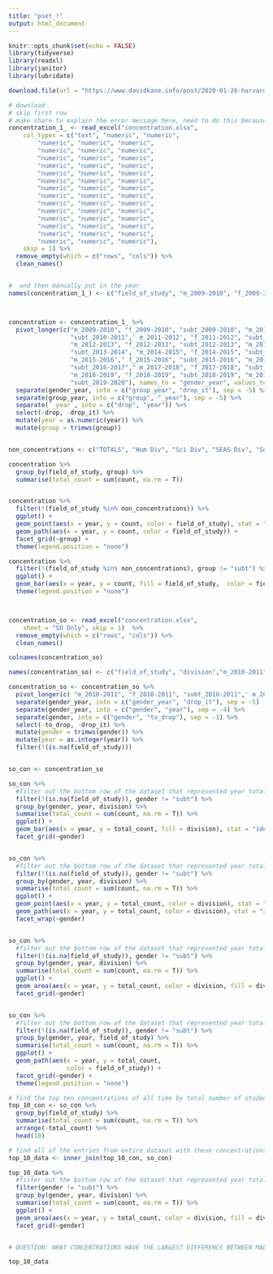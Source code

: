 ```yaml
---
title: "pset_!"
output: html_document
---
```


```r
knitr::opts_chunk$set(echo = FALSE)
library(tidyverse)
library(readxl)
library(janitor)
library(lubridate)
```
```r
download.file(url = "https://www.davidkane.info/post/2020-01-26-harvard-concentration-data/concentration.xlsx", destfile = "concentration.xlsx", mode = "wb")

```

```r
# download
# skip first row
# make share to explain the error message here, need to do this because when we load in the file, it automatically repairs the names and we need to rename the columns 
concentration_1_ <- read_excel("concentration.xlsx", 
    col_types = c("text", "numeric", "numeric", 
        "numeric", "numeric", "numeric", 
        "numeric", "numeric", "numeric", 
        "numeric", "numeric", "numeric", 
        "numeric", "numeric", "numeric", 
        "numeric", "numeric", "numeric", 
        "numeric", "numeric", "numeric", 
        "numeric", "numeric", "numeric", 
        "numeric", "numeric", "numeric", 
        "numeric", "numeric", "numeric", 
        "numeric", "numeric", "numeric", 
        "numeric", "numeric", "numeric", 
        "numeric", "numeric", "numeric", 
        "numeric", "numeric", "numeric", 
        "numeric", "numeric", "numeric"), 
    skip = 1) %>%
  remove_empty(which = c("rows", "cols")) %>%
  clean_names()


#  and then manually put in the year
names(concentration_1_) <- c("field_of_study", "m_2009-2010", "f_2009-2010", "subt_2009-2010", "m_2010-2011", "f_2010-2011", "subt_2010-2011",' m_2011-2012', "f_2011-2012", "subt_2011-2012", "m_2012-2013", "f_2012-2013", "subt_2012-2013", "m_2013-2014", "f_2013-2014", "subt_2013-2014", "m_2014-2015", "f_2014-2015", "subt_2014-2015", "m_2015-2016"," f_2015-2016", "subt_2015-2016", "m_2016-2017", "f_2016-2017", "subt_2016-2017"," m_2017-2018", "f_2017-2018", "subt_2017-2018", "m_2018-2019", "f_2018-2019", "subt_2018-2019", "m_2019-2020", "f_2019-2020", "subt_2019-2020")



concentration <- concentration_1_ %>%
  pivot_longer(c("m_2009-2010", "f_2009-2010", "subt_2009-2010", "m_2010-2011", "f_2010-2011",
                 "subt_2010-2011",' m_2011-2012', "f_2011-2012", "subt_2011-2012",
                 "m_2012-2013", "f_2012-2013", "subt_2012-2013", "m_2013-2014", "f_2013-2014",
                 "subt_2013-2014", "m_2014-2015", "f_2014-2015", "subt_2014-2015",
                 "m_2015-2016"," f_2015-2016", "subt_2015-2016", "m_2016-2017", "f_2016-2017",
                 "subt_2016-2017"," m_2017-2018", "f_2017-2018", "subt_2017-2018",
                 "m_2018-2019", "f_2018-2019", "subt_2018-2019", "m_2019-2020", "f_2019-2020", 
                 "subt_2019-2020"), names_to = "gender_year", values_to = "count") %>%
  separate(gender_year, into = c("group_year", "drop_it"), sep = -5) %>%
  separate(group_year, into = c("group", "_year"), sep = -5) %>%
  separate(`_year`, into = c("drop", "year")) %>%
  select(-drop, -drop_it) %>%
  mutate(year = as.numeric(year)) %>%
  mutate(group = trimws(group))


non_concentrations <- c("TOTALS", "Hum Div", "Sci Div", "SEAS Div", "SocSci Div", "LS", "M&PS")

concentration %>%
  group_by(field_of_study, group) %>%
  summarise(total_count = sum(count, na.rm = T))


concentration %>%
  filter(!(field_of_study %in% non_concentrations)) %>%
  ggplot() +
  geom_point(aes(x = year, y = count, color = field_of_study), stat = "identity") +
  geom_path(aes(x = year, y = count, color = field_of_study)) +
  facet_grid(~group) +
  theme(legend.position = "none")

concentration %>%
  filter(!(field_of_study %in% non_concentrations), group != "subt") %>%
  ggplot() +
  geom_bar(aes(x = year, y = count, fill = field_of_study,  color = field_of_study), stat = "identity") +
  theme(legend.position = "none")




```

```r
concentration_so <- read_excel("concentration.xlsx", 
    sheet = "SO Only", skip = 1)  %>%
  remove_empty(which = c("rows", "cols")) %>%
  clean_names() 

colnames(concentration_so)

names(concentration_so) <- c("field_of_study", "division","m_2010-2011", "f_2010-2011", "subt_2010-2011",' m_2011-2012', "f_2011-2012", "subt_2011-2012", "m_2012-2013", "f_2012-2013", "subt_2012-2013", "m_2013-2014", "f_2013-2014", "subt_2013-2014", "m_2014-2015", "f_2014-2015", "subt_2014-2015", "m_2015-2016"," f_2015-2016", "subt_2015-2016", "m_2016-2017", "f_2016-2017", "subt_2016-2017"," m_2017-2018", "f_2017-2018", "subt_2017-2018", "m_2018-2019", "f_2018-2019", "subt_2018-2019", "m_2019-2020", "f_2019-2020", "subt_2019-2020")

concentration_so <- concentration_so %>%
  pivot_longer(c( "m_2010-2011", "f_2010-2011", "subt_2010-2011",' m_2011-2012', "f_2011-2012", "subt_2011-2012", "m_2012-2013", "f_2012-2013", "subt_2012-2013", "m_2013-2014", "f_2013-2014", "subt_2013-2014", "m_2014-2015", "f_2014-2015", "subt_2014-2015", "m_2015-2016"," f_2015-2016", "subt_2015-2016", "m_2016-2017", "f_2016-2017", "subt_2016-2017"," m_2017-2018", "f_2017-2018", "subt_2017-2018", "m_2018-2019", "f_2018-2019", "subt_2018-2019", "m_2019-2020", "f_2019-2020", "subt_2019-2020"), names_to = "gender_year", values_to = "count") %>%
  separate(gender_year, into = c("gender_year", "drop_it"), sep = -5)  %>%
  separate(gender_year, into = c("gender", "year"), sep = -4) %>%
  separate(gender, into = c("gender", "to_drop"), sep = -1) %>%
  select(-to_drop, -drop_it) %>%
  mutate(gender = trimws(gender)) %>%
  mutate(year = as.integer(year)) %>%
  filter(!(is.na(field_of_study)))



```

```r
so_con <- concentration_so

so_con %>%
  #filter out the bottom row of the dataset that represented year totals in each group
  filter(!(is.na(field_of_study)), gender != "subt") %>%
  group_by(gender, year, division) %>%
  summarise(total_count = sum(count, na.rm = T)) %>%
  ggplot() +
  geom_bar(aes(x = year, y = total_count, fill = division), stat = "identity", position = "dodge") +
  facet_grid(~gender)


so_con %>%
  #filter out the bottom row of the dataset that represented year totals in each group
  filter(!(is.na(field_of_study)), gender != "subt") %>%
  group_by(gender, year, division) %>%
  summarise(total_count = sum(count, na.rm = T)) %>%
  ggplot() +
  geom_point(aes(x = year, y = total_count, color = division), stat = "identity") +
  geom_path(aes(x = year, y = total_count, color = division), stat = "identity") +
  facet_wrap(~gender)


so_con %>%
  #filter out the bottom row of the dataset that represented year totals in each group
  filter(!(is.na(field_of_study)), gender != "subt") %>%
  group_by(gender, year, division) %>%
  summarise(total_count = sum(count, na.rm = T)) %>%
  ggplot() +
  geom_area(aes(x = year, y = total_count, color = division, fill = division)) +
  facet_grid(~gender)


so_con %>%
  #filter out the bottom row of the dataset that represented year totals in each group
  filter(!(is.na(field_of_study)), gender != "subt") %>%
  group_by(gender, year, field_of_study) %>%
  summarise(total_count = sum(count, na.rm = T)) %>%
  ggplot() +
  geom_path(aes(x = year, y = total_count, 
                color = field_of_study)) +
  facet_grid(~gender) + 
  theme(legend.position = "none")

# find the top ten concentrations of all time by total number of students
top_10_con <- so_con %>%
  group_by(field_of_study) %>%
  summarise(total_count = sum(count, na.rm = T)) %>%
  arrange(-total_count) %>%
  head(10)

# find all of the entries from entire dataset with these concentrations
top_10_data <- inner_join(top_10_con, so_con)

top_10_data %>%
  #filter out the bottom row of the dataset that represented year totals in each group
  filter(gender != "subt") %>%
  group_by(gender, year, division) %>%
  summarise(total_count = sum(count, na.rm = T)) %>%
  ggplot() +
  geom_area(aes(x = year, y = total_count, color = division, fill = division)) +
  facet_grid(~gender)


# QUESTION: WHAT CONCENTRATIONS HAVE THE LARGEST DIFFERENCE BETWEEN MALES AND FEMALES? HAS THIS CHANGED OVER TIME? 

top_10_data



```
